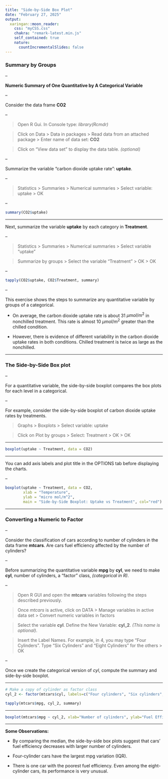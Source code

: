 ---
title: "Side-by-Side Box Plot"
date: "February 27, 2025"
output:
  xaringan::moon_reader:
    css: "myCSS.css"
    chakra: "remark-latest.min.js"
    self_contained: true
    nature:
      countIncrementalSlides: false
---

### Summary by Groups 

--

**Numeric Summary of One Quantitative by A Categorical Variable**

--

Consider the data frame **CO2** 

--

> Open R Gui. In Console type: *library(Rcmdr)*

> Click on Data > Data in packages > Read data from an attached package > Enter name of data set: **CO2**  

> Click on "View data set" to display the data table. *(optional)*

--

Summarize the variable "carbon dioxide uptake rate": **uptake**.

--

> Statistics > Summaries > Numerical summaries > Select variable: uptake > OK

--

```{r comment=NA, echo=F}

summary(CO2$uptake)

```

---

Next, summarize the variable **uptake** by each category in **Treatment**.

--

> Statistics > Summaries > Numerical summaries > Select variable "uptake" 

> Summarize by groups > Select the variable "Treatment" > OK > OK

--

```{r comment=NA, echo=F}

tapply(CO2$uptake, CO2$Treatment, summary)

```

--

This exercise shows the steps to summarize any quantitative variable by groups of a categorical.


- On average, the carbon dioxide uptake rate is about 31 $\mu mol/m^2$ in  nonchilled treatment. This rate is almost 10 $\mu mol/m^2$ greater than the chilled condition.


- However, there is evidence of different  variability in the carbon dioxide uptake rates in both conditions. Chilled treatment is twice as large as the nonchilled.


---

### The Side-by-Side Box plot 

--

For a quantitative variable, the side-by-side boxplot compares the box plots for each level in a categorical.

--

For example, consider the side-by-side boxplot of carbon dioxide uptake rates by treatments.

> Graphs > Boxplots > Select variable: uptake 

> Click on Plot by groups > Select: Treatment > OK > OK

---

```{r comment=NA, echo=FALSE, fig.align='center'}

boxplot(uptake ~ Treatment, data = CO2)

```

---

You can add axis labels and plot title in the OPTIONS tab before displaying the charts.

--


```{r comment=NA, echo=F, fig.align='center'}

boxplot(uptake ~ Treatment, data = CO2, 
        xlab = "Temperature", 
        ylab = "micro mol/m^2", 
        main = "Side-by-Side Boxplot: Uptake vs Treatment", col="red")

```

---

### Converting a Numeric to Factor 

--

Consider the classification of cars according to number of cylinders in the data frame **mtcars**. Are cars fuel efficiency affected by the number of cylinders?

--

Before summarizing the quantitative variable **mpg** by **cyl**, we need to make **cyl**, number of cylinders, a "factor" class, *(categorical in R)*.

--

> Open R GUI and open the **mtcars** variables following the steps described previously.

> Once *mtcars* is active, click on DATA > Manage variables in active data set > Convert numeric variables in factors

> Select the variable **cyl**. Define the New Variable: **cyl_2**. *(This name is optional)*.

> Insert the Label Names. For example, in 4, you may type "Four Cylinders". Type "Six Cylinders"  and "Eight Cylinders" for the others > OK

--

Once we create the categorical version of *cyl*, compute the summary and side-by-side boxplot.

---

```{r comment=NA, echo=F}

# Make a copy of cylinder as factor class
cyl_2 <- factor(mtcars$cyl, labels=c("Four cylinders", "Six cylinders", "Eight cylinders"))

tapply(mtcars$mpg, cyl_2, summary)

```

---


```{r comment=NA, echo=F, fig.align='center'}

boxplot(mtcars$mpg ~ cyl_2, xlab="Number of cylinders", ylab="Fuel Efficiency (mpg)")

```


---

**Some Observations:**

- By comparing the median, the side-by-side box plots suggest that cars' fuel efficiency decreases with larger number of cylinders.


- Four-cylinder cars have the largest mpg variation (IQR).


- There is one car with the poorest fuel efficiency. Even among the eight-cylinder cars, its performance is very unusual.



